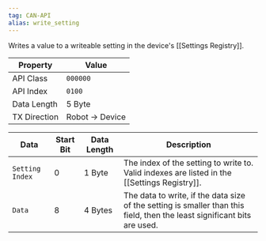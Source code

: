 ```yaml
---
tag: CAN-API
alias: write_setting
---
```


Writes a value to a writeable setting in the device's [[Settings Registry]].

| Property | Value |
| -------- | ----- |
| API Class | `000000` |
| API Index | `0100` |
| Data Length | 5 Byte |
| TX Direction | Robot -> Device |

| Data | Start Bit | Data Length | Description |
| ---- | --------- | ------- | ----------- |
| `Setting Index` | 0 | 1 Byte | The index of the setting to write to. Valid indexes are listed in the [[Settings Registry]]. |
| `Data` | 8 | 4 Bytes | The data to write, if the data size of the setting is smaller than this field, then the least significant bits are used. |
 